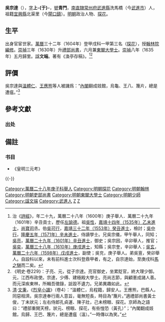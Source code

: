 {{Otheruses|other=名为吴文端的其他人物|吴文端}}
{{明清人物信息框
| 姓名 = 吳宗達
| 原名 =
| 圖片名稱 = 
| 圖片大小 = 220px
| 圖片說明 = 
| 最高職務 = 少師中極殿大學士
| 國家 = 大明
| 爵位 =
| 籍貫 = [[南直隸|直隸]][[常州府|常州府]][[武進縣|武進縣]]
| 族裔 = 漢族
| 旗籍 = 
| 字號 = 字上-{于}-，號青門
| 室名 = 
| 諡號 = 文端
| 出生日期 = [[隆庆_(明朝)|隆慶]]六年（1572年）
| 出生地點 = 
| 逝世日期 = [[崇禎|崇禎]]九年（1636年）
| 逝世地點 = 
| 墓葬 =
| 配偶 =
| 親屬 = （祖父）[[吳性|吳性]]、（從父）[[吳中行|吳中行]]
| 出身 = 
*萬曆二十八年庚子科舉人
*萬曆三十二年甲辰科進士及第
| 經歷 = 
| 著作 =
}}

'''吳宗達'''（{{bd|1572年||1636年||Wu吳}}），[[表字|字]]'''上-{于}-'''，[[號|號]]'''青門'''，[[南直隸|南直隸]][[常州府|常州府]][[武進縣|武進縣]]洗馬橋（今[[武進市|武進市]]）人，祖籍[[宜興縣|宜興縣]]北渠里（今[[閘口鎮|閘口鎮]]）。[[明朝|明朝]]政治人物、[[探花|探花]]。

==生平==
出身官宦世家。[[萬曆|萬曆]]三十二年（1604年）登甲戌科一甲第三名（[[探花|探花]]），授[[翰林院|翰林院]][[編修|編修]]。[[崇禎|崇禎]]三年（1630年）升[[禮部尚書|禮部尚書]]，六月兼[[東閣大學士|東閣大學士]]。[[崇禎|崇禎]]八年（1635年）五月歸里。[[諡|諡]]'''文端'''。著有《渙亭存稿》。<ref>治《[[詩經|詩經]]》，年二十九，萬曆二十八年（1600年）庚子舉人．萬曆二十九年（1601年）辛丑貢士，歷任[[左諭德|左諭德]]。祖[[吳性|吳性]]，[[Template:嘉靖十四年乙未科殿試金榜|嘉靖十四年（1535年）乙未進士]]，[[尚寶司|尚寶司]]丞。伯[[吳可行|吳可行]]，[[Template:嘉靖三十二年癸丑科殿試金榜|嘉靖三十二年（1553年）癸丑進士]]，檢討；[[吳中行|吳中行]]，[[Template:隆慶五年辛未科殿試金榜|隆慶五年（1571年）辛未進士]]，侍讀學士。兄吳宗儀，甲午舉人，同知；[[吳亮|吳亮]]，[[Template:萬曆二十九年辛丑科殿試金榜|萬曆二十九年（1601年）辛丑進士]]，御史；吳宗因，辛卯舉人，推官；[[吳奕|吳奕]]，[[Template:萬曆三十八年庚戌科殿試金榜|萬曆三十八年（1610年）庚戌進士]]，知縣；吳宗奎，辛卯舉人；[[吳玄|吳玄]]，[[Template:萬曆二十六年戊戌科殿試金榜|萬曆二十六年（1598年）戊戌進士]]，副使；吳兖，庚子舉人。弟吳亶，癸卯舉人。自設科以來，未有前科進士次科登鼎甲者，有之，自宗達始，至庚戌科[[馬之騏|馬之騏]]而二矣。</ref><ref>《明史·卷229》：子亮、元，從子宗達。亮官御史，坐累貶官，終大理少御。元，江西布政使。宗達，少傅、建極殿大學士。亮尚志節，與顧憲成諸人善。而元深疾東林，所輯吾徵錄，詆毀不遺力。兄弟異趣如此。</ref>

==評價==
吳宗達與[[溫體仁|溫體仁]]、[[王應熊|王應熊]]等人被譏爲：“[[內閣|內閣]]翻成妓館，烏龜{{NoteTag|烏龜指的是溫體仁的籍貫，溫體仁為烏程籍，歸安人。}}、王八{{NoteTag|王八指的是王應熊的籍貫，王應熊為巴縣人。}}、篾片{{NoteTag|一名忽板，為妓院供嫖客勃起之物，通常遞給嫖客篾片的人，不是跟班就是小廝，到後來這些人也被統稱為篾片。意指嘲笑吳宗達毫無主見，只會一味的附和溫體仁、王應熊兩人的吩咐辦事，與在妓院裡遞蔑片的那些跟班、小廝無異。}}，總是遭瘟{{NoteTag|瘟意指溫體仁。}}。”<ref>[[清|清]]·[[文秉|文秉]]，《[[烈皇小識|烈皇小識]]》（卷4）：“溫體仁，烏程籍，歸安人。王應熊，巴縣人。同惡相濟。吳宗達奉行兩人意旨，毫無短長，時目為“篾片。”適禮部尚書黃士俊，丁未狀元；左右侍郎孔貞運、陳子壯，己未榜眼、探花。京師為之語曰：“禮部重開天榜，狀元、榜眼、探花，有些惶恐（黃孔）”；“內閣翻成妓館，烏歸、王巴、篾片，總是遭瘟（溫）。”一時傳以為笑。”</ref>

==參考文獻==
===出处===
{{Reflist}}

==備註==
{{NoteFoot}}

===书目===
*《皇明三元考》

{{-}}
{{萬曆三十二年甲辰科殿試金榜}}
{{宜興北渠吳氏}}

{{Authority control}}

{{DEFAULTSORT:Wu吳}}
[[Category:萬曆二十八年庚子科舉人|Category:萬曆二十八年庚子科舉人]]
[[Category:明朝探花|Category:明朝探花]]
[[Category:明朝翰林|Category:明朝翰林]]
[[Category:明朝吏部尚書|Category:明朝吏部尚書]]
[[Category:明朝東閣大學士|Category:明朝東閣大學士]]
[[Category:明朝少師|Category:明朝少師]]
[[Category:諡文端|Category:諡文端]]
[[Category:武進人|Category:武進人]]
[[Category:宜興北渠吳氏|Z]]
[[Category:吳姓|Z]]